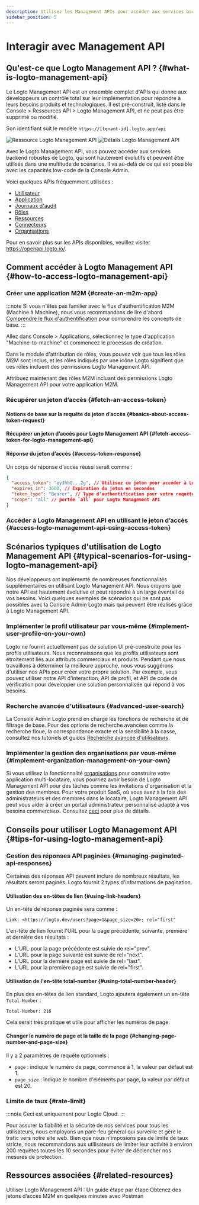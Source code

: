 ```yaml
---
description: Utilisez les Management APIs pour accéder aux services backend de Logto, en faisant évoluer votre système CIAM avec la gestion des utilisateurs, les paramètres de compte, la vérification d'identité et l'architecture multi-locataires.
sidebar_position: 5
---
```



# Interagir avec Management API

## Qu'est-ce que Logto Management API ? \{#what-is-logto-management-api}

Le Logto Management API est un ensemble complet d'APIs qui donne aux développeurs un contrôle total sur leur implémentation pour répondre à leurs besoins produits et technologiques. Il est pré-construit, listé dans le <CloudLink to="/api-resources">Console > Ressources API > Logto Management API</CloudLink>, et ne peut pas être supprimé ou modifié.

Son identifiant suit le modèle `https://[tenant-id].logto.app/api`

<img alt="Ressource Logto Management API" src="/img/assets/logto-management-api-resource.webp" />

<img alt="Détails Logto Management API" src="/img/assets/logto-management-api-details.webp" />

Avec le Logto Management API, vous pouvez accéder aux services backend robustes de Logto, qui sont hautement évolutifs et peuvent être utilisés dans une multitude de scénarios. Il va au-delà de ce qui est possible avec les capacités low-code de la Console Admin.

Voici quelques APIs fréquemment utilisées :

- [Utilisateur](https://openapi.logto.io/operation/operation-getuser)
- [Application](https://openapi.logto.io/operation/operation-listapplications)
- [Journaux d'audit](https://openapi.logto.io/operation/operation-listlogs)
- [Rôles](https://openapi.logto.io/operation/operation-listroles)
- [Ressources](https://openapi.logto.io/operation/operation-listresources)
- [Connecteurs](https://openapi.logto.io/operation/operation-listconnectors)
- [Organisations](https://openapi.logto.io/operation/operation-listorganizations)

Pour en savoir plus sur les APIs disponibles, veuillez visiter https://openapi.logto.io/.

## Comment accéder à Logto Management API \{#how-to-access-logto-management-api}

### Créer une application M2M \{#create-an-m2m-app}

:::note
Si vous n'êtes pas familier avec le flux d'authentification M2M (Machine à Machine), nous vous recommandons de lire d'abord [Comprendre le flux d'authentification](/integrate-logto/integrate-logto-into-your-application/understand-authentication-flow/#machine-to-machine-authentication-flow) pour comprendre les concepts de base.
:::

Allez dans <CloudLink to="/applications">Console > Applications</CloudLink>, sélectionnez le type d'application "Machine-to-machine" et commencez le processus de création.

<M2mRoleAssignment />

Dans le module d'attribution de rôles, vous pouvez voir que tous les rôles M2M sont inclus, et les rôles indiqués par une icône Logto signifient que ces rôles incluent des permissions Logto Management API.

Attribuez maintenant des rôles M2M incluant des permissions Logto Management API pour votre application M2M.

### Récupérer un jeton d’accès \{#fetch-an-access-token}

#### Notions de base sur la requête de jeton d’accès \{#basics-about-access-token-request}

<BasicsAboutAccessTokenRequest />

#### Récupérer un jeton d’accès pour Logto Management API \{#fetch-access-token-for-logto-management-api}

<FetchAccessTokenForLogtoManagementApi />

#### Réponse du jeton d’accès \{#access-token-response}

Un corps de réponse d'accès réussi serait comme :

```json
{
  "access_token": "eyJhbG...2g", // Utilisez ce jeton pour accéder à Logto Management API
  "expires_in": 3600, // Expiration du jeton en secondes
  "token_type": "Bearer", // Type d'authentification pour votre requête lors de l'utilisation du jeton d’accès
  "scope": "all" // portée `all` pour Logto Management API
}
```

<M2mAccessTokenNote />

### Accéder à Logto Management API en utilisant le jeton d’accès \{#access-logto-management-api-using-access-token}

<AccessTokenUsage />

<AccessLogtoManagementApiUsingAccessToken />

## Scénarios typiques d'utilisation de Logto Management API \{#typical-scenarios-for-using-logto-management-api}

Nos développeurs ont implémenté de nombreuses fonctionnalités supplémentaires en utilisant Logto Management API. Nous croyons que notre API est hautement évolutive et peut répondre à un large éventail de vos besoins. Voici quelques exemples de scénarios qui ne sont pas possibles avec la Console Admin Logto mais qui peuvent être réalisés grâce à Logto Management API.

### Implémenter le profil utilisateur par vous-même \{#implement-user-profile-on-your-own}

Logto ne fournit actuellement pas de solution UI pré-construite pour les profils utilisateurs. Nous reconnaissons que les profils utilisateurs sont étroitement liés aux attributs commerciaux et produits. Pendant que nous travaillons à déterminer la meilleure approche, nous vous suggérons d'utiliser nos APIs pour créer votre propre solution. Par exemple, vous pouvez utiliser notre API d'interaction, API de profil, et API de code de vérification pour développer une solution personnalisée qui répond à vos besoins.

### Recherche avancée d'utilisateurs \{#advanced-user-search}

La Console Admin Logto prend en charge les fonctions de recherche et de filtrage de base. Pour des options de recherche avancées comme la recherche floue, la correspondance exacte et la sensibilité à la casse, consultez nos tutoriels et guides [Recherche avancée d'utilisateurs](/user-management/advanced-user-search).

### Implémenter la gestion des organisations par vous-même \{#implement-organization-management-on-your-own}

Si vous utilisez la fonctionnalité [organisations](/organizations) pour construire votre application multi-locataire, vous pourriez avoir besoin de Logto Management API pour des tâches comme les invitations d'organisation et la gestion des membres. Pour votre produit SaaS, où vous avez à la fois des administrateurs et des membres dans le locataire, Logto Management API peut vous aider à créer un portail administrateur personnalisé adapté à vos besoins commerciaux. Consultez [ceci](/end-user-flows/organization-experience/) pour plus de détails.

## Conseils pour utiliser Logto Management API \{#tips-for-using-logto-management-api}

### Gestion des réponses API paginées \{#managing-paginated-api-responses}

Certaines des réponses API peuvent inclure de nombreux résultats, les résultats seront paginés. Logto fournit 2 types d'informations de pagination.

#### Utilisation des en-têtes de lien \{#using-link-headers}

Un en-tête de réponse paginée sera comme :

```
Link: <https://logto.dev/users?page=1&page_size=20>; rel="first"
```

L'en-tête de lien fournit l'URL pour la page précédente, suivante, première et dernière des résultats :

- L'URL pour la page précédente est suivie de rel="prev".
- L'URL pour la page suivante est suivie de rel="next".
- L'URL pour la dernière page est suivie de rel="last".
- L'URL pour la première page est suivie de rel="first".

#### Utilisation de l'en-tête total-number \{#using-total-number-header}

En plus des en-têtes de lien standard, Logto ajoutera également un en-tête `Total-Number` :

```
Total-Number: 216
```

Cela serait très pratique et utile pour afficher les numéros de page.

#### Changer le numéro de page et la taille de la page \{#changing-page-number-and-page-size}

Il y a 2 paramètres de requête optionnels :

- `page` : indique le numéro de page, commence à 1, la valeur par défaut est 1.
- `page_size` : indique le nombre d'éléments par page, la valeur par défaut est 20.

### Limite de taux \{#rate-limit}

:::note
Ceci est uniquement pour Logto Cloud.
:::

Pour assurer la fiabilité et la sécurité de nos services pour tous les utilisateurs, nous employons un pare-feu général qui surveille et gère le trafic vers notre site web. Bien que nous n'imposions pas de limite de taux stricte, nous recommandons aux utilisateurs de limiter leur activité à environ 200 requêtes toutes les 10 secondes pour éviter de déclencher nos mesures de protection.

## Ressources associées \{#related-resources}

<Url href="https://blog.logto.io/management-api">
  Utiliser Logto Management API : Un guide étape par étape
</Url>

<Url href="https://blog.logto.io/use-postman-to-obtain-m2m-access-token">
  Obtenez des jetons d’accès M2M en quelques minutes avec Postman
</Url>
